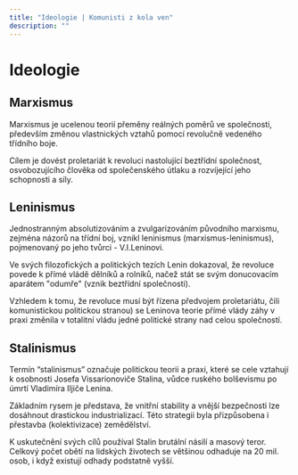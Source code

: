 ```yaml
---
title: "Ideologie | Komunisti z kola ven"
description: ""
---
```


# Ideologie

## Marxismus

Marxismus je ucelenou teorií přeměny reálných poměrů ve společnosti, především změnou vlastnických vztahů pomocí revolučně vedeného třídního boje.

Cílem je dovést proletariát k revoluci nastolující beztřídní společnost, osvobozujícího člověka od společenského útlaku a rozvíjející jeho schopnosti a síly.

## Leninismus

Jednostranným absolutizováním a zvulgarizováním původního marxismu, zejména názorů na třídní boj, vznikl leninismus (marxismus-leninismus), pojmenovaný po jeho tvůrci - V.I.Leninovi.

Ve svých filozofických a politických tezích Lenin dokazoval, že revoluce povede k přímé vládě dělníků a rolníků, načež stát se svým donucovacím aparátem "odumře" (vznik beztřídní společnosti).

Vzhledem k tomu, že revoluce musí být řízena předvojem proletariátu, čili komunistickou politickou stranou) se Leninova teorie přímé vlády záhy v praxi změnila v totalitní vládu jedné politické strany nad celou společností.

## Stalinismus

Termín “stalinismus” označuje politickou teorii a praxi, které se cele vztahují k osobnosti Josefa Vissarionoviče Stalina, vůdce ruského bolševismu po úmrtí Vladimíra Iljiče Lenina.

Základním rysem je představa, že vnitřní stability a vnější bezpečnosti lze dosáhnout drastickou industrializací. Této strategii byla přizpůsobena i přestavba (kolektivizace) zemědělství.

K uskutečnění svých cílů používal Stalin brutální násilí a masový teror. Celkový počet obětí na lidských životech se většinou odhaduje na 20 mil. osob, i když existují odhady podstatně vyšší.
